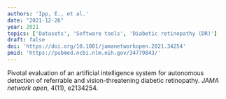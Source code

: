 ```yaml
---
authors: 'Ipp, E., et al.'
date: "2021-12-26"
year: 2021
topics: ['Datasets', 'Software tools', 'Diabetic retinopathy (DR)']
draft: false
doi: 'https://doi.org/10.1001/jamanetworkopen.2021.34254'
pmid: 'https://pubmed.ncbi.nlm.nih.gov/34779843/'
---
```


Pivotal evaluation of an artificial intelligence system for autonomous detection of referrable and vision-threatening diabetic retinopathy.
*JAMA network open*, 4(11), e2134254.